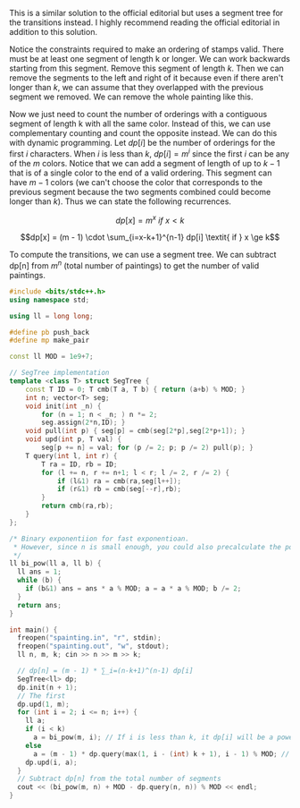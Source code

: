 
This is a similar solution to the official editorial but uses a segment tree for the transitions instead. I highly recommend reading the official editorial in addition to this solution.

Notice the constraints required to make an ordering of stamps valid. There must be at least one segment of length k or longer. We can work backwards starting from this segment. Remove this segment of length $k$. Then we can remove the segments to the left and right of it because even if there aren't longer than $k$, we can assume that they overlapped with the previous segment we removed. We can remove the whole painting like this.

Now we just need to count the number of orderings with a contiguous segment of length k with all the same color. Instead of this, we can use complementary counting and count the opposite instead. We can do this with dynamic programming. Let $dp[i]$ be the number of orderings for the first $i$ characters. When $i$ is less than $k$, $dp[i] = m^i$ since the first $i$ can be any of the $m$ colors. Notice that we can add a segment of length of up to $k - 1$ that is of a single color to the end of a valid ordering. This segment can have $m - 1$ colors (we can't choose the color that corresponds to the previous segment because the two segments combined could become longer than $k$). Thus we can state the following recurrences.

$$dp[x] = m^x \textit{ if } x < k$$


$$dp[x] = (m - 1) \cdot \sum_{i=x-k+1}^{n-1} dp[i] \textit{ if } x \ge k$$

To compute the transitions, we can use a segment tree. We can subtract dp[n] from $m^n$ (total number of paintings) to get the number of valid paintings.

```cpp
#include <bits/stdc++.h>
using namespace std;

using ll = long long;

#define pb push_back
#define mp make_pair

const ll MOD = 1e9+7;

// SegTree implementation
template <class T> struct SegTree { 
	const T ID = 0; T cmb(T a, T b) { return (a+b) % MOD; } 
	int n; vector<T> seg;
	void init(int _n) { 
		for (n = 1; n < _n; ) n *= 2; 
		seg.assign(2*n,ID); }
	void pull(int p) { seg[p] = cmb(seg[2*p],seg[2*p+1]); }
	void upd(int p, T val) {
		seg[p += n] = val; for (p /= 2; p; p /= 2) pull(p); }
	T query(int l, int r) {
		T ra = ID, rb = ID;
		for (l += n, r += n+1; l < r; l /= 2, r /= 2) {
			if (l&1) ra = cmb(ra,seg[l++]);
			if (r&1) rb = cmb(seg[--r],rb);
		}
		return cmb(ra,rb);
	}
};

/* Binary exponentiion for fast exponentioan.
 * However, since n is small enough, you could also precalculate the powers of m instead
 */
ll bi_pow(ll a, ll b) {
  ll ans = 1;
  while (b) {
    if (b&1) ans = ans * a % MOD; a = a * a % MOD; b /= 2;
  }
  return ans;
}

int main() {
  freopen("spainting.in", "r", stdin);
  freopen("spainting.out", "w", stdout);
  ll n, m, k; cin >> n >> m >> k;

  // dp[n] = (m - 1) * ∑_i=(n-k+1)^(n-1) dp[i]
  SegTree<ll> dp;
  dp.init(n + 1);
  // The first 
  dp.upd(1, m);
  for (int i = 2; i <= n; i++) {
    ll a;
    if (i < k)
      a = bi_pow(m, i); // If i is less than k, it dp[i] will be a power of m
    else
      a = (m - 1) * dp.query(max(1, i - (int) k + 1), i - 1) % MOD; // Otherwise, apply the dp-recurrence
    dp.upd(i, a);
  }
  // Subtract dp[n] from the total number of segments
  cout << (bi_pow(m, n) + MOD - dp.query(n, n)) % MOD << endl;
}
```
